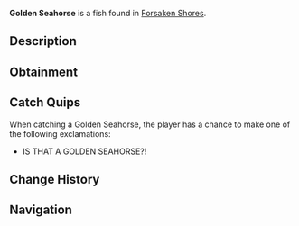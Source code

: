 {{FishInfobox
|image          = Golden Seahorse.png
|rarity         = Mythical
|sea            = First Sea
|location       = [[Forsaken Shores]]
|sublocation    = 
|sources        = Fishing Rod
|radar_location = 
|xp             = 2800
|weather        = 
|time           = Day
|season         = Summer
|bait           = Weird Algae
|base_weight    = 0.8
|base_value     = 2900
|weight_range   = 0.5
|base_chance    = 0.001
|base_resil     = 10
}}
'''Golden Seahorse''' is a {{Rarity|Mythical}} fish found in [[Forsaken Shores]].

== Description ==
{{Description|Golden Sea Horses are small but enchanting, drifting near seaweed & algae. Gentle and rare, they’re a delight to find.|Bestiary Entry}}

== Obtainment ==
{{Description|Drifting near seaweed & algae in the Oceanside.|Bestiary Hint}}
{{Fish Availability|
Forsaken Shores/Surrounding Ocean
|top_rods      = 
Leviathan's Fang Rod\89693.43\440041.47;
Free Spirit Rod\81145.83\399312.46;
Trident Rod\74761.97\370995.31;
Great Rod of Oscar\62278.23\237002.57;
No-Life Rod\61495.22\301250.09;
Flimsy Rod\55016.18\176024.53;
Training Rod\55970.06\250393.18;
Azure Of Lagoon\60753.53\297616.73;
Ethereal Prism Rod\60257.84\252905.81;
Astralhook Rod\60051.52\252414.29;
Seraphic Rod\58871.27\252360.71;
Challenger's Rod\56408.54\249543.44;
Rod Of The Forgotten Fang\54941.68\245972.55;
Blazebringer Rod\52000.47\238895.51;
Rod Of The Depths\49289.08\222289.6;
Zeus Rod\48925.08\225125.4;
Verdant Shear Rod\48522.2\219861.19;
Rod Of The Exalted One\48112.4\210194.15;
Depthseeker Rod\44691.13\203475.44;
Avalanche Rod\40120.16\183129.64;
Volcanic Rod\38115.53\177730.58;
Steady Rod\13473.66\73409.16
|recommended   = Trident Rod
}}

== Catch Quips ==
When catching a Golden Seahorse, the player has a chance to make one of the following exclamations:
* IS THAT A GOLDEN SEAHORSE?!

== Change History ==
{{Change History|{{subst:Current Version}}}}

== Navigation ==
{{Fish Navbox|Forsaken Shores}}